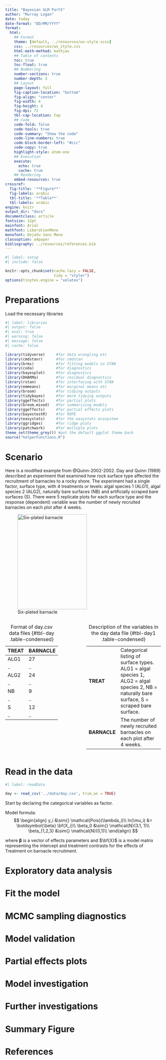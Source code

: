 ```yaml
---
title: "Bayesian GLM Part5"
author: "Murray Logan"
date: today
date-format: "DD/MM/YYYY"
format: 
  html:
    ## Format
    theme: [default, ../resources/ws-style.scss]
    css: ../resources/ws_style.css
    html-math-method: mathjax
    ## Table of contents
    toc: true
    toc-float: true
    ## Numbering
    number-sections: true
    number-depth: 3
    ## Layout
    page-layout: full
    fig-caption-location: "bottom"
    fig-align: "center"
    fig-width: 4
    fig-height: 4
    fig-dpi: 72
    tbl-cap-location: top
    ## Code
    code-fold: false
    code-tools: true
    code-summary: "Show the code"
    code-line-numbers: true
    code-block-border-left: "#ccc"
    code-copy: true
    highlight-style: atom-one
    ## Execution
    execute:
      echo: true
      cache: true
    ## Rendering
    embed-resources: true
crossref:
  fig-title: '**Figure**'
  fig-labels: arabic
  tbl-title: '**Table**'
  tbl-labels: arabic
engine: knitr
output_dir: "docs"
documentclass: article
fontsize: 12pt
mainfont: Arial
mathfont: LiberationMono
monofont: DejaVu Sans Mono
classoption: a4paper
bibliography: ../resources/references.bib
---
```


```r
#| label: setup
#| include: false

knitr::opts_chunk$set(cache.lazy = FALSE,
                      tidy = "styler")
options(tinytex.engine = "xelatex")
```

# Preparations

Load the necessary libraries

```r
#| label: libraries
#| output: false
#| eval: true
#| warning: false
#| message: false
#| cache: false

library(tidyverse)     #for data wrangling etc
library(cmdstanr)      #for cmdstan
library(brms)          #for fitting models in STAN
library(coda)          #for diagnostics
library(bayesplot)     #for diagnostics
library(DHARMa)        #for residual diagnostics
library(rstan)         #for interfacing with STAN
library(emmeans)       #for marginal means etc
library(broom)         #for tidying outputs
library(tidybayes)     #for more tidying outputs
library(ggeffects)     #for partial plots
library(broom.mixed)   #for summarising models
library(ggeffects)     #for partial effects plots
library(bayestestR)    #for ROPE
library(easystats)     #for the easystats ecosystem
library(ggridges)      #for ridge plots
library(patchwork)     #for multiple plots
theme_set(theme_grey()) #put the default ggplot theme back
source("helperFunctions.R")
```

# Scenario

Here is a modified example from @Quinn-2002-2002. Day and Quinn
(1989) described an experiment that examined how rock surface type
affected the recruitment of barnacles to a rocky shore. The experiment
had a single factor, surface type, with 4 treatments or levels: algal
species 1 (ALG1), algal species 2 (ALG2), naturally bare surfaces (NB)
and artificially scraped bare surfaces (S). There were 5 replicate plots
for each surface type and the response (dependent) variable was the
number of newly recruited barnacles on each plot after 4 weeks.

![Six-plated barnacle](../resources/barnacles.jpg){#fig-barnacle width="224" height="308"}

:::: {.columns}

::: {.column width="50%"}

TREAT   BARNACLE
------- ----------
ALG1    27
..      ..
ALG2    24
..      ..
NB      9
..      ..
S       12
..      ..

: Format of day.csv data files {#tbl-day .table-condensed}

:::

::: {.column width="50%"}

-------------- ----------------------------------------------------------------------------------------------------------------------------------------------
**TREAT**      Categorical listing of surface types. ALG1 = algal species 1, ALG2 = algal species 2, NB = naturally bare surface, S = scraped bare surface.
**BARNACLE**   The number of newly recruited barnacles on each plot after 4 weeks.
-------------- ----------------------------------------------------------------------------------------------------------------------------------------------

: Description of the variables in the day data file {#tbl-day1 .table-condensed}

:::
::::

# Read in the data

```r
#| label: readData

day <- read_csv('../data/day.csv', trim_ws = TRUE)
```



Start by declaring the categorical variables as factor.


Model formula:
$$
\begin{align}
y_i &\sim{} \mathcal{Pois}(\lambda_i)\\
ln(\mu_i) &= \boldsymbol{\beta} \bf{X_i}\\
\beta_0 &\sim{} \mathcal{N}(3.1, 1)\\
\beta_{1,2,3} &\sim{} \mathcal{N}(0,1)\\
\end{align}
$$

where $\boldsymbol{\beta}$ is a vector of effects parameters and $\bf{X}$ is a model matrix representing the intercept and treatment contrasts for the effects of Treatment on barnacle recruitment.

# Exploratory data analysis 

# Fit the model


# MCMC sampling diagnostics


# Model validation 


# Partial effects plots 


# Model investigation 


# Further investigations 

# Summary Figure


# References
